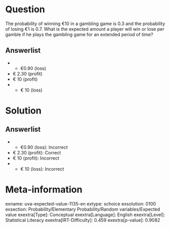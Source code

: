Question
========

The probability of winning €10 in a gambling game is 0.3 and the probability of losing €1 is 0.7. What is the expected amount a player will win or lose per gamble if he plays the gambling game for an extended period of time?

Answerlist
----------

* - €0.90 (loss)
* € 2.30 (profit)
* € 10 (profit)
* - € 10 (loss)

Solution
========

Answerlist
----------

* - €0.90 (loss): Incorrect
* € 2.30 (profit): Correct
* € 10 (profit): Incorrect
* - € 10 (loss): Incorrect

Meta-information
================
exname: uva-expected-value-1135-en
extype: schoice
exsolution: 0100
exsection: Probability/Elementary Probability/Random variables/Expected value
exextra[Type]: Conceptual
exextra[Language]: English
exextra[Level]: Statistical Literacy
exextra[IRT-Difficulty]: 0.459
exextra[p-value]: 0.9082
